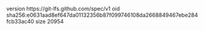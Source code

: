 version https://git-lfs.github.com/spec/v1
oid sha256:e0631aad8ef647da01132356b87f099746108da2668849467ebe284fcb33ac40
size 20954
